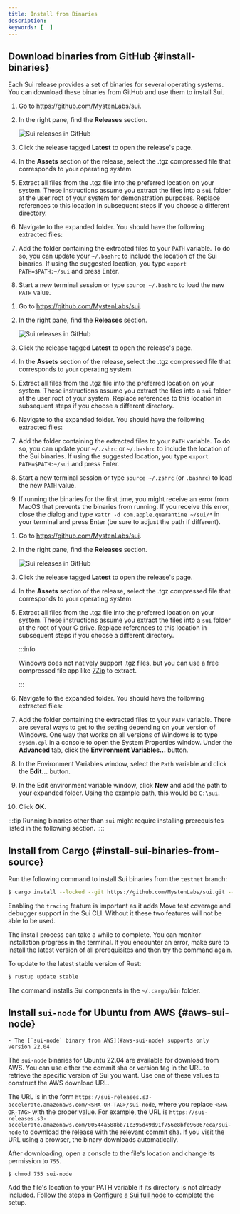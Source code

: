 ```yaml
---
title: Install from Binaries
description: 
keywords: [  ]
---
```


## Download binaries from GitHub {#install-binaries}

Each Sui release provides a set of binaries for several operating systems. You can download these binaries from GitHub and use them to install Sui.

<Tabs groupId="operating-systems">

<TabItem value="linux" label="Linux">

1. Go to https://github.com/MystenLabs/sui.
1. In the right pane, find the **Releases** section.

    ![Sui releases in GitHub](./images/releases.png)
1. Click the release tagged **Latest** to open the release's page.
1. In the **Assets** section of the release, select the .tgz compressed file that corresponds to your operating system.
1. Extract all files from the .tgz file into the preferred location on your system. These instructions assume you extract the files into a `sui` folder at the user root of your system for demonstration purposes. Replace references to this location in subsequent steps if you choose a different directory.
1. Navigate to the expanded folder. You should have the following extracted files:

    <ImportContent source="lists/binaries-file-list.mdx" mode="snippet" />

1. Add the folder containing the extracted files to your `PATH` variable. To do so, you can update your `~/.bashrc` to include the location of the Sui binaries. If using the suggested location, you type `export PATH=$PATH:~/sui` and press Enter.
1. Start a new terminal session or type `source ~/.bashrc` to load the new `PATH` value.

</TabItem>

<TabItem value="mac" label="macOS">

1. Go to https://github.com/MystenLabs/sui.
1. In the right pane, find the **Releases** section.

    ![Sui releases in GitHub](./images/releases.png)
1. Click the release tagged **Latest** to open the release's page.
1. In the **Assets** section of the release, select the .tgz compressed file that corresponds to your operating system.
1. Extract all files from the .tgz file into the preferred location on your system. These instructions assume you extract the files into a `sui` folder at the user root of your system. Replace references to this location in subsequent steps if you choose a different directory.
1. Navigate to the expanded folder. You should have the following extracted files:

    <ImportContent source="lists/binaries-file-list.mdx" mode="snippet" />

1. Add the folder containing the extracted files to your `PATH` variable. To do so, you can update your `~/.zshrc` or `~/.bashrc` to include the location of the Sui binaries. If using the suggested location, you type `export PATH=$PATH:~/sui` and press Enter.
1. Start a new terminal session or type `source ~/.zshrc` (or `.bashrc`) to load the new `PATH` value.
1. If running the binaries for the first time, you might receive an error from MacOS that prevents the binaries from running. If you receive this error, close the dialog and type `xattr -d com.apple.quarantine ~/sui/*` in your terminal and press Enter (be sure to adjust the path if different).

</TabItem>

<TabItem value="win" label="Windows">

1. Go to https://github.com/MystenLabs/sui.
1. In the right pane, find the **Releases** section.

    ![Sui releases in GitHub](./images/releases.png)
1. Click the release tagged **Latest** to open the release's page.
1. In the **Assets** section of the release, select the .tgz compressed file that corresponds to your operating system.
1. Extract all files from the .tgz file into the preferred location on your system. These instructions assume you extract the files into a `sui` folder at the root of your C drive. Replace references to this location in subsequent steps if you choose a different directory.

    :::info

    Windows does not natively support .tgz files, but you can use a free compressed file app like [7Zip](https://7-zip.org/) to extract.

    :::

1. Navigate to the expanded folder. You should have the following extracted files:

    <ImportContent source="lists/binaries-file-list.mdx" mode="snippet" />

1. Add the folder containing the extracted files to your `PATH` variable. There are several ways to get to the setting depending on your version of Windows. One way that works on all versions of Windows is to type `sysdm.cpl` in a console to open the System Properties window. Under the **Advanced** tab, click the **Environment Variables...** button.
1. In the Environment Variables window, select the `Path` variable and click the **Edit...** button.
1. In the Edit environment variable window, click **New** and add the path to your expanded folder. Using the example path, this would be `C:\sui`.
1. Click **OK**.

</TabItem>

</Tabs>

:::tip
Running binaries other than `sui` might require installing prerequisites listed in the following section.
::::


## Install from Cargo {#install-sui-binaries-from-source}

Run the following command to install Sui binaries from the `testnet` branch:

```sh
$ cargo install --locked --git https://github.com/MystenLabs/sui.git --branch testnet sui --features tracing
```

Enabling the `tracing` feature is important as it adds Move test coverage and debugger support in the Sui CLI. Without it these two features will not be able to be used.

The install process can take a while to complete. You can monitor installation progress in the terminal. If you encounter an error, make sure to install the latest version of all prerequisites and then try the command again.

To update to the latest stable version of Rust:

```sh
$ rustup update stable
```

The command installs Sui components in the `~/.cargo/bin` folder.

## Install `sui-node` for Ubuntu from AWS {#aws-sui-node}

    - The [`sui-node` binary from AWS](#aws-sui-node) supports only version 22.04


The `sui-node` binaries for Ubuntu 22.04 are available for download from AWS. You can use either the commit sha or version tag in the URL to retrieve the specific version of Sui you want. Use one of these values to construct the AWS download URL.

The URL is in the form `https://sui-releases.s3-accelerate.amazonaws.com/<SHA-OR-TAG>/sui-node`, where you replace `<SHA-OR-TAG>` with the proper value. For example, the URL is `https://sui-releases.s3-accelerate.amazonaws.com/00544a588bb71c395d49d91f756e8bfe96067eca/sui-node` to download the release with the relevant commit sha. If you visit the URL using a browser, the binary downloads automatically.

After downloading, open a console to the file's location and change its permission to `755`.
```sh
$ chmod 755 sui-node
```

Add the file's location to your PATH variable if its directory is not already included. Follow the steps in [Configure a Sui full node](../../operator/sui-full-node.mdx) to complete the setup.

